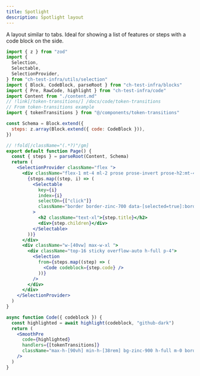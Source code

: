 ```yaml
---
title: Spotlight
description: Spotlight layout
---
```



A layout similar to tabs. Ideal for showing a list of features or steps with a code block on the side.

<LayoutDemo name="spotlight">

```jsx page.jsx -cw
import { z } from "zod"
import {
  Selection,
  Selectable,
  SelectionProvider,
} from "ch-test-infra/utils/selection"
import { Block, CodeBlock, parseRoot } from "ch-test-infra/blocks"
import { Pre, RawCode, highlight } from "ch-test-infra/code"
import Content from "./content.md"
// !link[/token-transitions/] /docs/code/token-transitions
// From token-transitions example
import { tokenTransitions } from "@/components/token-transitions"

const Schema = Block.extend({
  steps: z.array(Block.extend({ code: CodeBlock })),
})

// !fold[/className="(.*?)"/gm]
export default function Page() {
  const { steps } = parseRoot(Content, Schema)
  return (
    <SelectionProvider className="flex ">
      <div className="flex-1 mt-4 ml-2 prose prose-invert prose-h2:mt-4">
        {steps.map((step, i) => (
          <Selectable
            key={i}
            index={i}
            selectOn={["click"]}
            className="border border-zinc-700 data-[selected=true]:border-blue-400 px-5 py-2 mb-4 rounded bg-zinc-900 cursor-pointer hover:bg-zinc-800 transition-colors duration-200 ease-in-out"
          >
            <h2 className="text-xl">{step.title}</h2>
            <div>{step.children}</div>
          </Selectable>
        ))}
      </div>
      <div className="w-[40vw] max-w-xl ">
        <div className="top-16 sticky overflow-auto h-full p-4">
          <Selection
            from={steps.map((step) => (
              <Code codeblock={step.code} />
            ))}
          />
        </div>
      </div>
    </SelectionProvider>
  )
}

async function Code({ codeblock }) {
  const highlighted = await highlight(codeblock, "github-dark")
  return (
    <SmoothPre
      code={highlighted}
      handlers={[tokenTransitions]}
      className="max-h-[90vh] min-h-[38rem] bg-zinc-900 h-full m-0 border border-zinc-700 "
    />
  )
}
```

</LayoutDemo>
